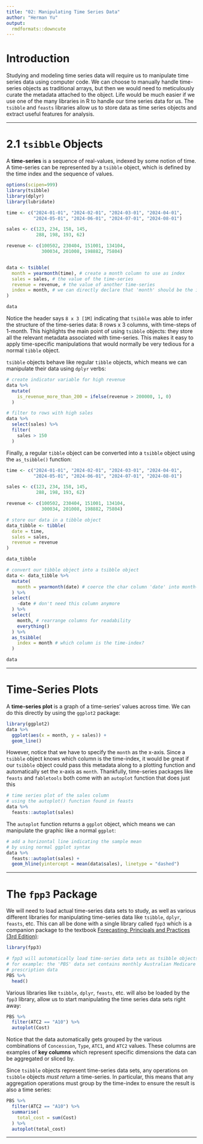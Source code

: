 ```yaml
---
title: "02: Manipulating Time Series Data"
author: "Herman Yu"
output:
  rmdformats::downcute
---
```


# Introduction

Studying and modeling time series data will require us to manipulate time series data using computer code. We can choose to manually handle time-series objects as traditional arrays, but then we would need to meticulously curate the metadata attached to the object. Life would be much easier if we use one of the many libraries in R to handle our time series data for us. The `tsibble` and `feasts` libraries allow us to store data as time series objects and extract useful features for analysis.

---

# 2.1 `tsibble` Objects

A **time-series** is a sequence of real-values, indexed by some notion of time. A time-series can be represented by a `tsibble` object, which is defined by the time index and the sequence of values.

```r
options(scipen=999)
library(tsibble)
library(dplyr)
library(lubridate)

time <- c("2024-01-01", "2024-02-01", "2024-03-01", "2024-04-01", 
          "2024-05-01", "2024-06-01", "2024-07-01", "2024-08-01")

sales <- c(123, 234, 158, 145, 
           288, 198, 193, 62)

revenue <- c(100502, 230404, 151001, 134104,
             300034, 201008, 198882, 75804)


data <- tsibble(
  month = yearmonth(time), # create a month column to use as index
  sales = sales, # the value of the time-series
  revenue = revenue, # the value of another time-series
  index = month, # we can directly declare that 'month' should be the index
)

data
```

Notice the header says `8 x 3 [1M]` indicating that `tsibble` was able to infer the structure of the time-series data: 8 rows x 3 columns, with time-steps of 1-month. This highlights the main point of using `tsibble` objects: they store all the relevant metadata associated with time-series. This makes it easy to apply time-specific manipulations that would normally be very tedious for a normal `tibble` object.

`tsibble` objects behave like regular `tibble` objects, which means we can manipulate their data using `dplyr` verbs:

```r
# create indicator variable for high revenue
data %>% 
  mutate(
    is_revenue_more_than_200 = ifelse(revenue > 200000, 1, 0)
  )
```

```r
# filter to rows with high sales
data %>% 
  select(sales) %>% 
  filter(
    sales > 150
  )
```

Finally, a regular `tibble` object can be converted into a `tsibble` object using the `as_tsibble()` function:

```r
time <- c("2024-01-01", "2024-02-01", "2024-03-01", "2024-04-01", 
          "2024-05-01", "2024-06-01", "2024-07-01", "2024-08-01")

sales <- c(123, 234, 158, 145, 
           288, 198, 193, 62)

revenue <- c(100502, 230404, 151001, 134104,
             300034, 201008, 198882, 75804)

# store our data in a tibble object
data_tibble <- tibble(
  date = time,
  sales = sales,
  revenue = revenue
)

data_tibble
```

```r
# convert our tibble object into a tsibble object
data <- data_tibble %>% 
  mutate(
    month = yearmonth(date) # coerce the char column 'date' into month-type
  ) %>% 
  select(
    -date # don't need this column anymore
  ) %>% 
  select(
    month, # rearrange columns for readability
    everything()
  ) %>% 
  as_tsibble(
    index = month # which column is the time-index?
  )

data
```

---

# Time-Series Plots

A **time-series plot** is a graph of a time-series' values across time. We can do this directly by using the `ggplot2` package:

```r
library(ggplot2)
data %>% 
  ggplot(aes(x = month, y = sales)) + 
  geom_line()
```

However, notice that we have to specify the `month` as the x-axis. Since a `tsibble` object knows which column is the time-index, it would be great if our `tsibble` object could pass this metadata along to a plotting function and automatically set the x-axis as `month`. Thankfully, time-series packages like `feasts` and `fabletools` both come with an `autoplot` function that does just this

```r
# time series plot of the sales column
# using the autoplot() function found in feasts
data %>% 
  feasts::autoplot(sales)
```

The `autoplot` function returns a `ggplot` object, which means we can manipulate the graphic like a normal `ggplot`:

```r
# add a horizontal line indicating the sample mean
# by using normal ggplot syntax
data %>% 
  feasts::autoplot(sales) + 
  geom_hline(yintercept = mean(data$sales), linetype = "dashed")
```

---

# The `fpp3` Package

We will need to load actual time-series data sets to study, as well as various different libraries for manipulating time-series data like `tsibble`, `dplyr`, `feasts`, etc. This can all be done with a single library called `fpp3` which is a companion package to the textbook [Forecasting: Principals and Practices (3rd Edition)](https://otexts.com/fpp3/index.html):

```r
library(fpp3)

# fpp3 will automatically load time-series data sets as tsibble objects
# for example: the 'PBS' data set contains monthly Australian Medicare
# prescription data
PBS %>% 
  head()
```

Various libraries like `tsibble`, `dplyr`, `feasts`, etc. will also be loaded by the `fpp3` library, allow us to start manipulating the time series data sets right away:


```r
PBS %>% 
  filter(ATC2 == "A10") %>% 
  autoplot(Cost)
```

Notice that the data automatically gets grouped by the various combinations of `Concession`, `Type`, `ATC1`, and `ATC2` values. These columns are examples of **key columns** which represent specific dimensions the data can be aggregated or sliced by.

Since `tsibble` objects represent time-series data sets, any operations on `tsibble` objects *must return* a time-series. In particular, this means that any aggregation operations must group by the time-index to ensure the result is also a time series:

```r
PBS %>% 
  filter(ATC2 == "A10") %>% 
  summarise(
    total_cost = sum(Cost)
  ) %>% 
  autoplot(total_cost)
```

---
